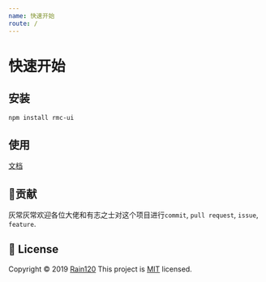 ```yaml
---
name: 快速开始
route: /
---
```


# 快速开始

## 安装

```bash
npm install rmc-ui
```

## 使用

[文档](https://rmc-ui.netlify.com/)

## 🤝贡献

灰常灰常欢迎各位大佬和有志之士对这个项目进行`commit`, `pull request`, `issue`, `feature`.

## 📝 License

Copyright © 2019 [Rain120](https://github.com/Rain120)
This project is [MIT](https://github.com/Rain120/rmc-ui/blob/master/LICENSE) licensed.